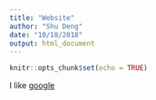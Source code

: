 ```yaml
---
title: "Website"
author: "Shu Deng"
date: "10/18/2018"
output: html_document
---
```


```r
knitr::opts_chunk$set(echo = TRUE)
```

I like [google](https://www.google.com)